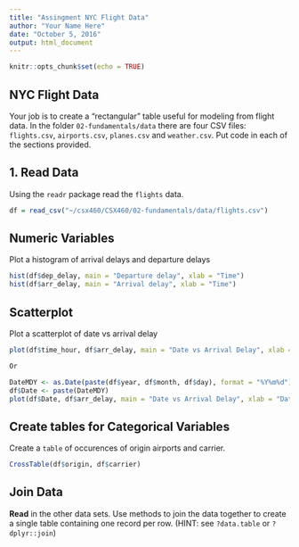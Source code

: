```yaml
---
title: "Assingment NYC Flight Data"
author: "Your Name Here"
date: "October 5, 2016"
output: html_document
---
```


```r
knitr::opts_chunk$set(echo = TRUE)
```

## NYC Flight Data

Your job is to create a "rectangular" table useful for modeling from flight data. In the folder `02-fundamentals/data` there are four CSV files: `flights.csv`, `airports.csv`, `planes.csv` and `weather.csv`.  Put code in each of the sections provided.

## 1. Read Data

Using the `readr` package read the `flights` data.

```r
df = read_csv("~/csx460/CSX460/02-fundamentals/data/flights.csv")
```

## Numeric Variables  

Plot a histogram of arrival delays and departure delays 

```r
hist(df$dep_delay, main = "Departure delay", xlab = "Time")
hist(df$arr_delay, main = "Arrival delay", xlab = "Time")

```

## Scatterplot

Plot a scatterplot of date vs arrival delay 

```r

plot(df$time_hour, df$arr_delay, main = "Date vs Arrival Delay", xlab = "Date", ylab = "Arrival Delay")

Or

DateMDY <- as.Date(paste(df$year, df$month, df$day), format = "%Y%m%d")
df$Date <- paste(DateMDY)
plot(df$Date, df$arr_delay, main = "Date vs Arrival Delay", xlab = "Date", ylab = "Arrival Delay")
```



## Create tables for Categorical Variables

Create a `table` of occurences of origin airports and carrier.

```r

CrossTable(df$origin, df$carrier)

```


## Join Data

**Read** in the other data sets. Use methods to join the data together to create a single table containing one record per row.  (HINT: see `?data.table` or `?dplyr::join`)

```r

```



